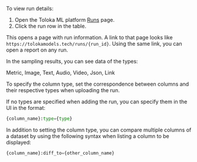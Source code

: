 To view run details:

1. Open the Toloka ML platform [Runs](https://tolokamodels.tech/runs) page.
2. Click the run row in the table.

This opens a page with run information. A link to that page looks like `https://tolokamodels.tech/runs/{run_id}`. Using the same link, you can open a report on any run.

In the sampling results, you can see data of the types:

Metric, Image, Text, Audio, Video, Json, Link

To specify the column type, set the correspondence between columns and their respective types when uploading the run.

If no types are specified when adding the run, you can specify them in the UI in the format:

```py
{column_name}:type={type}
```

In addition to setting the column type, you can compare multiple columns of a dataset by using the following syntax when listing a column to be displayed:

```py
{column_name}:diff_to={other_column_name}
```
